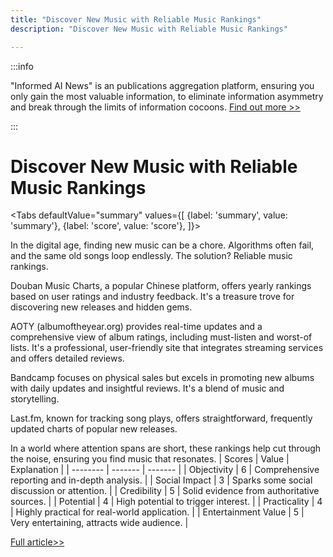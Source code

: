 ```yaml
---
title: "Discover New Music with Reliable Music Rankings"
description: "Discover New Music with Reliable Music Rankings"

---
```



:::info

"Informed AI News" is an publications aggregation platform, ensuring you only gain the most valuable information, to eliminate information asymmetry and break through the limits of information cocoons.  [Find out more >>](/)

:::

# Discover New Music with Reliable Music Rankings


<Tabs
	defaultValue="summary"
	values={[
	{label: 'summary', value: 'summary'},
	{label: 'score', value: 'score'},
]}>
<TabItem value="summary">


In the digital age, finding new music can be a chore. Algorithms often fail, and the same old songs loop endlessly. The solution? Reliable music rankings.

Douban Music Charts, a popular Chinese platform, offers yearly rankings based on user ratings and industry feedback. It's a treasure trove for discovering new releases and hidden gems.

AOTY (albumoftheyear.org) provides real-time updates and a comprehensive view of album ratings, including must-listen and worst-of lists. It's a professional, user-friendly site that integrates streaming services and offers detailed reviews.

Bandcamp focuses on physical sales but excels in promoting new albums with daily updates and insightful reviews. It's a blend of music and storytelling.

Last.fm, known for tracking song plays, offers straightforward, frequently updated charts of popular new releases.

In a world where attention spans are short, these rankings help cut through the noise, ensuring you find music that resonates.
</TabItem>
<TabItem value="score">
	| Scores     | Value   | Explanation |
	| -------- | ------- | ------- |
	| Objectivity  | 6    | Comprehensive reporting and in-depth analysis.    |
	| Social Impact | 3     | Sparks some social discussion or attention.    |
	| Credibility    | 5    | Solid evidence from authoritative sources.    |
	| Potential    | 4    | High potential to trigger interest.    |
	| Practicality    | 4    | Highly practical for real-world application.    |
	| Entertainment Value    | 5    | Very entertaining, attracts wide audience.    |
</TabItem>
</Tabs>

[Full article>>](https://sspai.com/post/90914)
